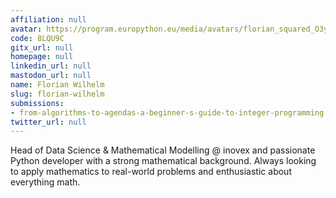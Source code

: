 ```yaml
---
affiliation: null
avatar: https://program.europython.eu/media/avatars/florian_squared_O3yeLYq.jpg
code: 8LQU9C
gitx_url: null
homepage: null
linkedin_url: null
mastodon_url: null
name: Florian Wilhelm
slug: florian-wilhelm
submissions:
- from-algorithms-to-agendas-a-beginner-s-guide-to-integer-programming
twitter_url: null
---
```


Head of Data Science & Mathematical Modelling @ inovex and passionate Python developer with a strong mathematical background. Always looking to apply mathematics to real-world problems and enthusiastic about everything math.
